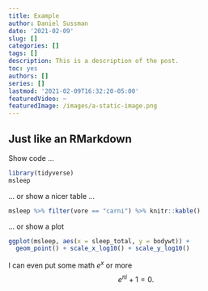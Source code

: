 ```yaml
---
title: Example
author: Daniel Sussman
date: '2021-02-09'
slug: []
categories: []
tags: []
description: This is a description of the post.
toc: yes
authors: []
series: []
lastmod: '2021-02-09T16:32:20-05:00'
featuredVideo: ~
featuredImage: /images/a-static-image.png
---
```


## Just like an RMarkdown

Show code ...

```r
library(tidyverse)
msleep
```

... or show a nicer table ...

```r
msleep %>% filter(vore == "carni") %>% knitr::kable()
```

... or show a plot

```r
ggplot(msleep, aes(x = sleep_total, y = bodywt)) +
  geom_point() + scale_x_log10() + scale_y_log10()
```

I can even put some math $e^x$ or more
$$e^{\pi i} + 1 = 0.$$